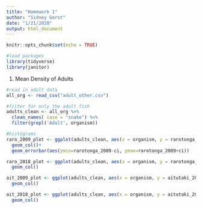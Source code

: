 ```yaml
---
title: "Homework 1"
author: "Sidney Gerst"
date: "1/21/2020"
output: html_document
---
```


```r
knitr::opts_chunk$set(echo = TRUE)

#load packages
library(tidyverse)
library(janitor)

```


1. Mean Density of Adults
```r

#read in adult data
all_org <- read_csv("adult_other.csv")

#filter for only the adult fish
adults_clean <- all_org %>%
  clean_names( case = "snake") %>%
  filter(grepl('Adult', organism)) 

#histograms
raro_2009_plot <- ggplot(adults_clean, aes(x = organism, y = rarotonga_2009, fill = organism)) +
  geom_col()+
  geom_errorbar(aes(ymin=rarotonga_2009-ci, ymax=rarotonga_2009+ci))

raro_2018_plot <- ggplot(adults_clean, aes(x = organism, y = rarotonga_2018, fill = organism))+
  geom_col()

ait_2009_plot <- ggplot(adults_clean, aes(x = organism, y = aitutaki_2009, fill = organism)) +
  geom_col()

ait_2018_plot <- ggplot(adults_clean, aes(x = organism, y = aitutaki_2018, fill = organism))+
  geom_col()


```

